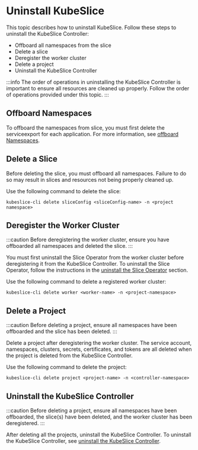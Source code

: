 # Uninstall KubeSlice

This topic describes how to uninstall KubeSlice. Follow these steps to uninstall the KubeSlice Controller:

- Offboard all namespaces from the slice
- Delete a slice
- Deregister the worker cluster
- Delete a project
- Uninstall the KubeSlice Controller

:::info
The order of operations in uninstalling the KubeSlice Controller is important to ensure all resources are cleaned up properly. Follow the 
order of operations provided under this topic.
:::

## Offboard Namespaces
To offboard the namespaces from slice, you must first delete the serviceexport for each application. For more information, see 
[offboard Namespaces](/versioned_docs/version-1.2.0/uninstall-kubeslice/uninstall-kubeslice.mdx#offboard-application-namespaces).

 
## Delete a Slice
Before deleting the slice, you must offboard all namespaces. Failure to do so may result in slices and resources not being properly cleaned up.

Use the following command to delete the slice:
```
kubeslice-cli delete sliceConfig <sliceConfig-name> -n <project namespace>
```
   
## Deregister the Worker Cluster
:::caution
Before deregistering the worker cluster, ensure you have offboarded all namespaces and deleted the slice.
::: 

You must first uninstall the Slice Operator from the worker cluster before deregistering it from the KubeSlice Controller. To uninstall
the Slice Operator, follow the instructions in the [uninstall the Slice Operator](/versioned_docs/version-1.2.0/uninstall-kubeslice/uninstall-kubeslice.mdx#uninstall-the-slice-operator) 
section.

Use the following command to delete a registered worker cluster:
```
kubeslice-cli delete worker <worker-name> -n <project-namespace>
```

## Delete a Project
:::caution
Before deleting a project, ensure all namespaces have been offboarded and the slice has been deleted.
:::

Delete a project after deregistering the worker cluster. The service account, namespaces, clusters, secrets, certificates, and tokens 
are all deleted when the project is deleted from the KubeSlice Controller.
   
Use the following command to delete the project:
```
kubeslice-cli delete project <project-name> -n <controller-namespace>
```

## Uninstall the KubeSlice Controller
:::caution
Before deleting a project, ensure all namespaces have been offboarded, the slice(s) have been deleted, and the worker cluster has been deregistered.
:::
  
After deleting all the projects, uninstall the KubeSlice Controller. To uninstall the KubeSlice Controller, see
[uninstall the KubeSlice Controller](/versioned_docs/version-1.2.0/uninstall-kubeslice/uninstall-kubeslice.mdx#uninstall-the-kubeslice-controller).
